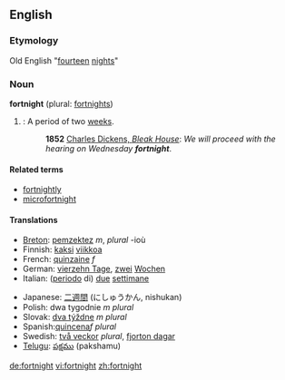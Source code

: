 ==English==
===Etymology===
Old English "[[fourteen]] [[night]]s"

===Noun===
'''fortnight''' (plural: [[fortnights]])

#{{time}}: A period of two [[week]]s.
#:'''1852''' [http://www.gutenberg.org/dirs/etext97/blkhs12.txt Charles Dickens, ''Bleak House'']: ''We will proceed with the hearing on Wednesday '''fortnight'''''.

====Related terms====
*[[fortnightly]]
*[[microfortnight]]

====Translations====
{{top}}
*[[Breton]]: [[pemzektez]] ''m'', ''plural'' -ioù
*Finnish: [[kaksi]] [[viikko]]a
*French: [[quinzaine]] ''f''
*German: [[vierzehn Tage]], [[zwei]] [[Wochen]]
*Italian: ([[periodo]] di) [[due#Italian|due]] [[settimana|settimane]]
{{mid}}
*Japanese: [[二週間]] (にしゅうかん, nishukan)
*Polish: dwa tygodnie ''m plural''
*Slovak: [[týždeň|dva týždne]] ''m plural''
*Spanish:[[quincena]]''f plural''
*Swedish: [[två veckor]] ''plural'', [[fjorton dagar]]
*[[Telugu]]: [[పక్షము]] (pakshamu)
{{bottom}}

[[de:fortnight]]
[[vi:fortnight]]
[[zh:fortnight]]